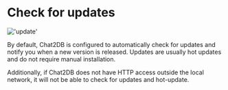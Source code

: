 # Check for updates


!['update'](/image/settings/update.png)

By default, Chat2DB is configured to automatically check for updates and notify you when a new version is released. Updates are usually hot updates and do not require manual installation.

Additionally, if Chat2DB does not have HTTP access outside the local network, it will not be able to check for updates and hot-update.